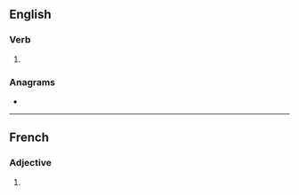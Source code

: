 {{also|infusés}}
==English==

===Verb===
{{head|en|verb form}}

# {{en-third-person singular of|infuse}}

===Anagrams===
* {{anagrams|en|funsies}}

----

==French==

===Adjective===
{{head|fr|adjective form}}

# {{feminine plural of|infus|lang=fr}}